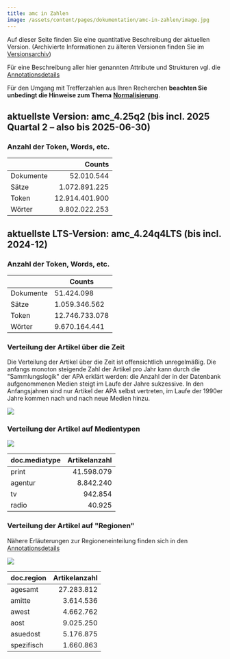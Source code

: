 ```yaml
---
title: amc in Zahlen
image: /assets/content/pages/dokumentation/amc-in-zahlen/image.jpg
---
```

Auf dieser Seite finden Sie eine quantitative Beschreibung der aktuellen Version. (Archivierte Informationen zu älteren Versionen finden Sie im [Versionsarchiv](/dokumentation/dokumentation-versionsarchiv))

Für eine Beschreibung aller hier genannten Attribute und Strukturen vgl. die [Annotationsdetails](/dokumentation/korpusinhalt-attribute/)

Für den Umgang mit Trefferzahlen aus Ihren Recherchen **beachten Sie unbedingt die Hinweise zum Thema** [**Normalisierung**](/normalisierung/).

## aktuellste Version: amc\_4.25q2 (bis incl. 2025 Quartal 2 – also bis 2025-06-30)

### Anzahl der Token, Words, etc.

| | Counts |
|:--|--:|
| Dokumente | 52.010.544 |
| Sätze | 1.072.891.225 |
| Token | 12.914.401.900 |
| Wörter | 9.802.022.253 |


## aktuellste LTS-Version: amc\_4.24q4LTS (bis incl. 2024-12)

### Anzahl der Token, Words, etc.

|  | Counts |
| --| -- |
| Dokumente | 51.424.098 |
| Sätze | 1.059.346.562 |
| Token | 12.746.733.078 |
| Wörter | 9.670.164.441 |

### Verteilung der Artikel über die Zeit

Die Verteilung der Artikel über die Zeit ist offensichtlich unregelmäßig. Die anfangs monoton steigende Zahl der Artikel pro Jahr kann durch die "Sammlungslogik" der APA erklärt werden: die Anzahl der in der Datenbank aufgenommenen Medien steigt im Laufe der Jahre sukzessive. In den Anfangsjahren sind nur Artikel der APA selbst vertreten, im Laufe der 1990er Jahre kommen nach und nach neue Medien hinzu.

![](/assets/content/pages/dokumentation/amc-in-zahlen/lsclex_doc.year_amc_4.3.png)

### Verteilung der Artikel auf Medientypen

![](/assets/content/pages/dokumentation/amc-in-zahlen/amc_4.24q4LTS_text_type_analysis_mediatype.png)

| doc.mediatype | Artikelanzahl |
| :------------ | ------------: |
| print         | 41.598.079    |
| agentur       | 8.842.240     |
| tv            | 942.854       |
| radio         | 40.925        |

### Verteilung der Artikel auf "Regionen"

Nähere Erläuterungen zur Regioneneinteilung finden sich in den [Annotationsdetails](/dokumentation/korpusinhalt-attribute/#doc.region)

![](/assets/content/pages/dokumentation/amc-in-zahlen/amc_4.24q4LTS_text_type_analysis_region.png)

| doc.region | Artikelanzahl |
| :--------- | ------------: |
| agesamt    | 27.283.812    |
| amitte     | 3.614.536     |
| awest      | 4.662.762     |
| aost       | 9.025.250     |
| asuedost   | 5.176.875     |
| spezifisch | 1.660.863     |
